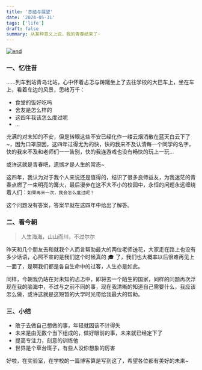 ```yaml
---
title: '总结与展望'
date: '2024-05-31'
tags: ['life']
draft: false
summary: 从某种意义上说，我的青春结束了~
---
```


[![end](https://cdn.jsdelivr.net/gh/huccct/picx-images-hosting@master/WechatIMG249.wie9m2rm5.webp)](https://cdn.jsdelivr.net/gh/huccct/picx-images-hosting@master/WechatIMG249.wie9m2rm5.webp)

### 一、忆往昔

......列车到站青岛北站，心中怀着忐忑与踌躇坐上了去往学校的大巴车上，坐在车上，看着车边的风景，思绪万千：

- 食堂的饭好吃吗
- 舍友是怎么样的
- 这四年我该怎么度过呢
- ...

充满的对未知的不安，但是转眼这些不安已经化作一缕云烟消散在蓝天白云下了~，因为口罩原因，这四年过得尤为的快，快的我来不及认清每一个同学的名字，快的我来不及和老师们一一告别，快的我连游戏也没有畅快的玩上一玩...

或许这就是青春吧，遗憾才是人生的常态~

这四年，我认为对于我个人来说还是值得的，结识了很多良师益友，为我迷茫的青春点燃了一束明亮的篝火，最后漫步在这不大不小的校园中，永恒的问题永远缠绕着人们：`如果再来一次，我会怎么度过呢？`

这个问题没有答案，答案早就在这四年中给出了解答。

### 二、看今朝

> 人生海海，山山而川，不过尔尔

昨天和几个朋友去和就我个人而言帮助最大的两位老师送花，大家走在路上也没有多少话语，心照不宣的是我们这个时候真的 🎓 了，我们也大概率以后很难再见上一面了，是啊我们都是各自生命中的过客，人生亦是如此。

同样，今朝我仍站在对未知的忐忑中，即将去一个陌生的国家，同样的问题再次浮现在我的脑海中，不过与之前不同的事，现在我清晰的知道自己需要什么，我应该怎么做，或许这就是这短暂的大学时光带给我最大的帮助。

### 三、小结

- 敢于去做自己想做的事，年轻就因该不计得失
- 未来是由无数个当下组成的，做好眼前的事，未来就已经定下了
- 提高专注力，刻意的训练他
- 世界是个草台班子，有些人没你想象的厉害

好啦，在实验室，在学校的一篇博客算是写到这了，希望各位都有美好的未来~
